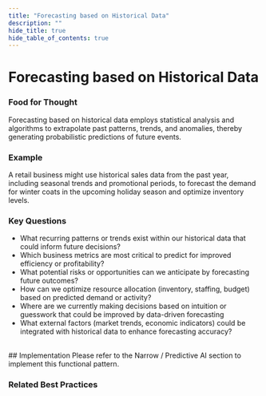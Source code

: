 ```yaml
---
title: "Forecasting based on Historical Data"
description: ""
hide_title: true
hide_table_of_contents: true
---
```



<PageViewTracker />

<div className="hero-header">
  <h1>Forecasting based on Historical Data</h1>
</div>

### Food for Thought

Forecasting based on historical data employs statistical analysis and algorithms to extrapolate past patterns, trends, and anomalies, thereby generating probabilistic predictions of future events.

### Example

A retail business might use historical sales data from the past year, including seasonal trends and promotional periods, to forecast the demand for winter coats in the upcoming holiday season and optimize inventory levels.

### Key Questions

- What recurring patterns or trends exist within our historical data that could inform future decisions?
- Which business metrics are most critical to predict for improved efficiency or profitability?
- What potential risks or opportunities can we anticipate by forecasting future outcomes?
- How can we optimize resource allocation (inventory, staffing, budget) based on predicted demand or activity?
- Where are we currently making decisions based on intuition or guesswork that could be improved by data-driven forecasting
- What external factors (market trends, economic indicators) could be integrated with historical data to enhance forecasting accuracy?

<br />

<div className="section-with-background blue">
  ## Implementation
  Please refer to the Narrow / Predictive AI section to implement this functional pattern.

### Related Best Practices

<ul className="button-grid">
  <IconLinkButton href="/docs/technical-view/narrow-ai/" text="Narrow AI" />
</ul>

</div>
